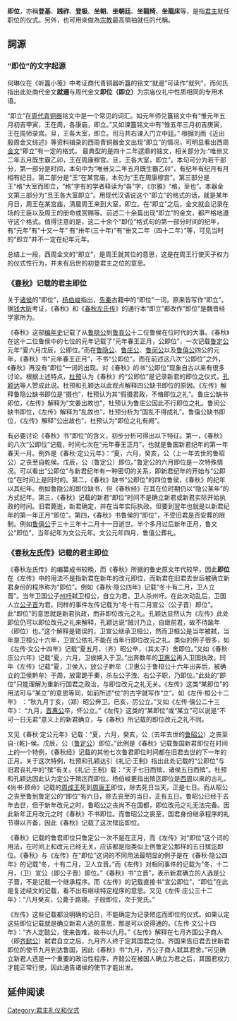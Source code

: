 {{copyedit|time=2014-02-07T05:11:45+00:00}}
{{Unreferenced|time=2013-08-18T13:07:33+00:00}}

{{Redirect|即位禮|[[日本天皇|日本天皇]]的即位大典|即位禮 (日本)}}

'''即位'''，亦稱'''登基'''、'''践祚'''、'''登极'''、'''坐朝'''、'''坐朝廷'''、'''坐龍椅'''、'''坐龍床'''等，是指[[君主|君主]]就任职位的仪式。另外，也可用來做為[[宗教|宗教]]最高領袖就任的代稱。

== 詞源 ==
=== “即位”的文字起源 ===
何琳仪在《听簋小笺》中考证商代青铜器听簋的铭文“就逦”可读作“就列”，而何氏指出此处商代金文'''就逦'''与周代金文'''即位（即立）'''为宗庙仪礼中性质相同的专用术语。

“即立”在[[周代|周代]][[青铜器|青铜器]]铭文中是一个常见的词汇。如元年师兑簋铭文中有“惟元年五月初吉甲寅，王在周，各康庙，即立。”又如谏簋铭文中有“惟五年三月初吉庚寅，王在周师录宫。旦，王各大室，即立。司马共右谏入门立中廷。” 根据刘雨《近出殷周金文综述》等资料辑录的西周青铜器金文出现“即立”的情况，可明显看出西周[[金文|金文]]“即立”有一定的格式。 最典型的是四十二年逑鼎的铭文，相关部分为:“唯卌又二年五月既生霸乙卯，王在周康穆宫。旦，王各大室，即立”。本句可分为若干部分，第一部分是时间，本句中为“唯卌又二年五月既生霸乙卯”，有纪年有纪月有月相有纪日。第二部分是“王”在某宫庙，本句为“王在周康穆宫”。第三部分是王“格”大室而即立，“格”字有的学者释读为“各”字，《尔雅》“格，至也”。本器金文第三部分为“旦王各大室即立”。用现代汉语说这个“即立”的格式的话，就是某年月日，周王在某宫庙，清晨周王来到大室，即立。在“即立”之后，金文就会记录在场的王臣以及周王的册命或赏赐等。前述二十余篇出现“即立”的金文，都严格地遵守这个格式。值得注意的是，这二十余个“即位”格式句的第一部分时间的纪年，有“元年”有“十又一年” 有“卅年(三十年)”有“卌又二年（四十二年）”等，可见当时的“即立”并不一定在纪年元年。

总结上一段，西周金文的“即立”，是周王就其位的意思，这是在周王行使天子权力的仪式性行为，并未有后世的初登君主之位的意思。

=== 《[[春秋_(书)|春秋]]》记载的君主即位 ===
关于[[诸侯|诸侯]]的“即位”，[[杨伯峻|杨伯峻]]指出，[[先秦|先秦]]古籍中的“即位”一词，原来皆写作“即立”。据[[钱大昕|钱大昕]]考证，《春秋》和《[[春秋左氏传|春秋左氏传]]》的通行本“即立”都改作“即位”是魏晋经学家所为。

《春秋》这部[[编年史|编年史]]记载了从[[鲁隐公|鲁隐公]]到[[鲁哀公|鲁哀公]]十二位鲁侯在位时代的大事。《春秋》在这十二位鲁侯中的七位的元年记载了“元年春王正月，公即位”，一次记载[[鲁定公|鲁定公]]元年“夏六月戊辰，公即位。”而在[[鲁隐公|鲁隐公]]、[[鲁庄公|鲁庄公]]、[[鲁闵公|鲁闵公]]以及[[鲁僖公|鲁僖公]]四公的元年，《春秋》书“元年春王正月”，不书“公即位”。而在前述这八次“公即位”之外，《春秋》再没有“即位”一词的出现。对《春秋》的书“公即位”现象自古以来有很多讨论。根据上述特点，[[杜预|杜预]]认为《春秋》的“公即位”是记录新君的即位之仪式，[[孔颖达|孔颖达]]等人赞成此说。杜预和孔颖达以此观点解释四公缺书即位的原因。《左传》解释鲁隐公缺书即位是“摄也”，杜预认为其“假摄君政，不脩即位之礼”。鲁庄公缺书即位，《左传》解释为“文姜出故也”，杜预认为鲁庄公因此不行即位之礼。鲁闵公缺书即位，《左传》解释为“乱故也”，杜预分析为“国乱不得成礼”。鲁僖公缺书即位，《左传》解释“公出故也”，杜预认为“即位之礼有阙”。

有必要讨论《春秋》书“即位”的含义，初步分析可得出以下特征。第一，《春秋》的八次“公即位”记载，时间七次在“元年春王正月”，也就是鲁国新君纪年的第一年春天一月。例外是《春秋·定公元年》：“夏，六月，癸亥，公（上一年去世的鲁昭公）之丧至自乾侯。戊辰，公（鲁定公）即位。”鲁定公的六月即位是一次特殊情况。可以看出“公即位”与新君纪年有一种密切的关系，即新君纪年的开始与“公即位”在时间上是同时的。第二，《春秋》缺书“公即位”的四位鲁侯，《春秋》的纪年以其纪年。例如鲁隐公的即位缺书，但《春秋经》在其在位时期仍以“隐公某年”的方式纪年。第三，《春秋》记载的新君“即位”时间不是确立新君或新君实际开始执政的时间。旧君薨逝，新君确定，并在当年实际执政。但要到翌年也就是以新君纪年的第一年正月“即位”。第四，《春秋》书鲁侯的“即位”，不受旧君是否安葬的限制。例如[[鲁僖公|鲁僖公]]于三十三年十二月十一日逝世。半个多月过后新年正月，鲁文公“即位”，当年纪年为文公元年。文公元年四月，鲁僖公葬礼。

=== 《[[左传|春秋左氏传]]》记载的君主即位 ===
《春秋左氏传》的编纂成书较晚，而《春秋》所据的鲁史原文年代较早，因此'''即位'''在《左传》中的用法不是指新君在新年的改元即位，而新君在旧君去世后被确立新君身份的程序称为“即位”。例如《春秋·隐公四年》记载“冬十有二月，卫人立晋”。当年卫国公子[[州吁|州吁]]弑卫桓公，自立为君，卫人杀州吁。在此次动乱后，卫国人立[[卫宣公|公子晋]]为君。同样的事件左传记载为“冬十有二月宣公（公子晋）即位”。此“即位”的意思就是新君执政，而非即位改元之礼。孔颖达显然认为《左传》此处即位仍可以即位改元之礼来解释，孔颖达说“贼讨乃立，自继前君，故不待踰年（即位）也。”这个解释是错误的，卫宣公继承卫桓公，然而卫桓公是当年被弑，当年是卫桓公十六年，卫宣公依礼不能在当年行即位改元之礼。类似的例子很多，如《左传·文公十四年》记载“夏五月，（齐）昭公卒，（其太子）舍即位。”又如《春秋·庄公六年》记载“夏，六月，卫侯朔入于卫。”出奔数年的[[卫惠公|卫惠公]]再入卫国执政。同年《左传》记载“夏，卫侯入，放公子黔牟（卫惠公于鲁桓公十六年出奔后，被确立的卫侯黔牟）于周，放甯跪于秦，杀左公子洩、右公子职，乃即位。”此处的“即位”只能理解为重新行国君之政治，与即位改元之礼无关。《左传》这类“某即位”的用法可与“某立”的意思等同，如前所述“位”的古字就写作“立”。如《左传·桓公十二年》 ：“秋九月丁亥，（郑）昭公奔卫。已亥，厉公立。”又如《左传·僖公二十三年》： “九月，[[晋惠公|晋惠公]]卒，怀公立。”《左传》这类的“某即位”或“某立”可以说是“不可一日无君”意义上的新君确立，与《春秋》所记载的即位改元之礼不同。

又见《春秋·定公元年》记载：“夏，六月，癸亥，公（去年去世的[[鲁昭公|鲁昭公]]）之丧至自-{乾}-侯。戊辰，公（[[鲁定公|鲁定公]]）即位。”此例是《春秋》记载鲁国新君即位在时间上的一个特例，《春秋经》记载的其他七次鲁君即位时间都在旧君去世的下一年的正月。关于这次特例，杜预和孔颖达引《礼记·王制》指出此处记载的“公即位”与旧君丧礼中的“殡”有关。《礼记·王制》载：“天子七日而殡，诸侯五日而殡”。杜预和孔颖达因此认为定公于殡迄而即位。杨伯峻更指出殡迄即位是[[西周|西周]]以来的古礼，《尚书·顾命》记载的[[周成王|周成王]]死到[[周康王|周康王]]即位，除去死日当天，正是七日。而从昭公之丧至鲁到鲁定公的“即位”有六日，除去丧至的当日，正有五日。鲁昭公已经于去年去世，但于新年改元之时，鲁昭公之丧尚不在国都，即位改元之礼无法完备。因此新年正月改元之时《春秋》不书即位。而鲁昭公之丧至，国君身份继承程序的礼节得以齐备，因此《春秋》记载了这次殡迄即位。

《春秋》记载的鲁君即位只鲁定公一次不是在正月，而《左传》对“即位”这个词的用法，在时间上和改元已经无关，应该都是指类似上例鲁定公那样的五日殡迄即位。《春秋》与《左传》在“即位”这词的不同用法最明显的例子是在《春秋·隐公四年》的记载“冬，十有二月，卫人立晋。”而《左传》对相同事件的记载为“冬，十二月，（卫）宣公（即公子晋）即位。”《春秋》书“立晋”，表示新君确立的人选是公子晋，不是记载一个继承程序。而《左传》的记载直接书“宣公即位”，“即位”在此是复述经文的记载，看不出有继续特定程序的意思。又见《左传·庄公三十二年》：“八月癸亥，公薨于路寝。子般即位，次于党氏。”

《左传》这些记载都没明确的记日，不能确定为记录殡迄而即位的仪式。如果认定这些即位记载就是确立新君人选的意思，那是可以说得通的。《左传·文公十四年》：“齐人定懿公，使来告难，故书以九月。”《左传》解释在七月齐国公子商人（即[[齐懿公|齐懿公]]）弑君自立之后，九月齐人终于定其国君之位。齐国来告旧君去世新君即位的使节九月到达鲁国，因此《春秋》书“九月，齐公子商人弑其君舍。”可见确立新君人选是一个重要的政治性程序，齐懿公在被国人确立为君之后，其国君权力才能正常行使，因此通告诸侯的使节才能出发。

== 延伸阅读 ==
{{Wikisource further reading}}

[[Category:君主礼仪和仪式|Category:君主礼仪和仪式]]